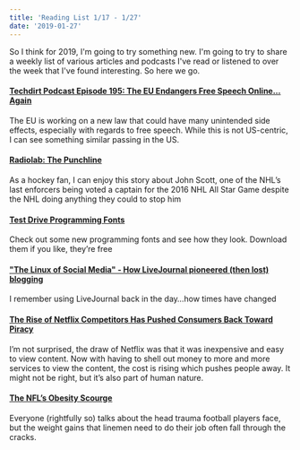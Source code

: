 ```yaml
---
title: 'Reading List 1/17 - 1/27'
date: '2019-01-27'
---
```


So I think for 2019, I'm going to try something new. I'm going to try to share a weekly list of various articles and podcasts I've read or listened to over the week that I've found interesting. So here we go.

#### [Techdirt Podcast Episode 195: The EU Endangers Free Speech Online... Again](https://www.techdirt.com/articles/20190115/12230841398/techdirt-podcast-episode-195-eu-endangers-free-speech-online-again.shtml)

The EU is working on a new law that could have many unintended side effects, especially with regards to free speech. While this is not US-centric, I can see something similar passing in the US.

#### [Radiolab: The Punchline](https://www.wnycstudios.org/story/radiolab-punchline)

As a hockey fan, I can enjoy this story about John Scott, one of the NHL’s last enforcers being voted a captain for the 2016 NHL All Star Game despite the NHL doing anything they could to stop him

#### [Test Drive Programming Fonts](https://app.programmingfonts.org/)

Check out some new programming fonts and see how they look. Download them if you like, they’re free

#### ["The Linux of Social Media" - How LiveJournal pioneered (then lost) blogging](https://arstechnica.com/gadgets/2019/01/the-linux-of-social-media-how-livejournal-pioneered-then-lost-web-blogging/)

I remember using LiveJournal back in the day…how times have changed

#### [The Rise of Netflix Competitors Has Pushed Consumers Back Toward Piracy](https://motherboard.vice.com/en_us/article/d3q45v/bittorrent-usage-increases-netflix-streaming-sites)

I’m not surprised, the draw of Netflix was that it was inexpensive and easy to view content. Now with having to shell out money to more and more services to view the content, the cost is rising which pushes people away. It might not be right, but it’s also part of human nature.

#### [The NFL’s Obesity Scourge](https://www.nytimes.com/2019/01/17/sports/football/the-nfls-obesity-scourge.html)

Everyone (rightfully so) talks about the head trauma football players face, but the weight gains that linemen need to do their job often fall through the cracks.
